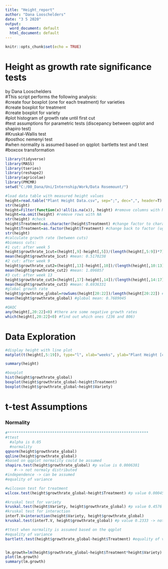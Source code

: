 ```yaml
---
title: "Height_report"
author: "Dana Looschelders"
date: "3 5 2020"
output:
  word_document: default
  html_document: default
---
```


```r
knitr::opts_chunk$set(echo = TRUE)

```

# Height as growth rate significance tests    
 by Dana Looschelders  
#This script performs the following analysis:  
  #create four boxplot (one for each treatment) for varieties  
  #create boxplot for treatment  
  #create boxplot for variety  
  #plot histogram of growth rate until first cut  
  #test assumptions for parametric tests (discepancy between qqplot and shapiro test)  
  #Kruskal-Wallis test  
  #posthoc nemenyi test  
  #when normality is assumed based on qqplot: bartletts test and t.test  
  #boxcox transformation  
  

```r
library(tidyverse)
library(MASS)
library(tseries)
library(reshape2)
library(agricolae)
library(PMCMR)
setwd("C:/00_Dana/Uni/Internship/Work/Data Rosemount/")

#load data table with measured height values
height=read.table("Plant Height Data.csv", sep=";", dec=",", header=T)
str(height)
height=Filter(function(x)!all(is.na(x)), height) #remove columns with NA
height=na.omit(height) #remove rows with NA
str(height) #check
height$Treatment=as.character(height$Treatment) #change factor to charactor to remove one empty factor level
height$Treatment=as.factor(height$Treatment) #change back to factor (ugly workaround but I didn't find a faster solution)
str(height)
#calculate growth rate (between cuts)
#biomass cuts:
#1 cut: after week 5
height$growthrate_1cut=(height[,9]-height[,5])/(length(height[,5:9])*7) #calculate dailygrowth rate
mean(height$growthrate_1cut) #mean: 0.5170238
#2 cut: after week 9
height$growthrate_cut2=(height[,13]-height[,10])/(length(height[,10:13])*7) #calculate growth rate
mean(height$growthrate_cut2) #mean: 1.096057
#3 cut: after week 13
height$growthrate_cut3=(height[,17]-height[,14])/(length(height[,14:17])*7) #calculate growth rate
mean(height$growthrate_cut3) #mean: 0.6936331
#global growth rate
height$growthrate_global=rowSums(height[20:22])/length(height[20:22]) #calculate growth rate
mean(height$growthrate_global) #global mean: 0.7689045

#QAQC
any(height[,20:22]<0) #there are some negative growth rates
which(height[,20:22]<0) #find out which ones (236 and 806)
```

# Data Exploration  
```r
#display height with line plot
matplot(t(height[,5:19]), type="l", xlab="weeks", ylab="Plant Height [cm]")

summary(height)

#boxplot
hist(height$growthrate_global)
boxplot(height$growthrate_global~height$Treatment)
boxplot(height$growthrate_global~height$Variety)
```
# t-test Assumptions  
### Normality  
```r
#***************************************************************
#ttest
  #alpha is 0.05
  #normality
qqnorm(height$growthrate_global)
qqline(height$growthrate_global)
#based on qqplot normality could be assumed 
shapiro.test(height$growthrate_global) #p value is 0.0006381
    #--> not normaly distributed
#independence -> can be assumed
#equality of variance 

#wilcoxon test for treatment
wilcox.test(height$growthrate_global~height$Treatment) #p value 0.0004546

#kruskal test for variety
kruskal.test(height$Variety, height$growthrate_global) #p value 0.4576 -> not significant
#kruskal test for interaction 
interT.V=interaction(height$Variety, height$growthrate_global)
kruskal.test(interT.V, height$growthrate_global) #p value 0.2333 -> not significant

#ttest when normality is assumed based on the qqplot
#equality of variance
bartlett.test(height$growthrate_global~height$Treatment) #equality of variance cannot be assumed


lm.growth=lm(height$growthrate_global~height$Treatment*height$Variety)
plot(lm.growth)
summary(lm.growth)
```
